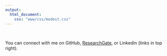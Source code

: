 ```yaml
---
output:
  html_document:
    css: "www/css/modest.css"
---
```


<br>


You can connect with me on GitHub, [ResearchGate](https://www.researchgate.net/profile/Kyle_Barrett6), or Linkedin (links in top right).